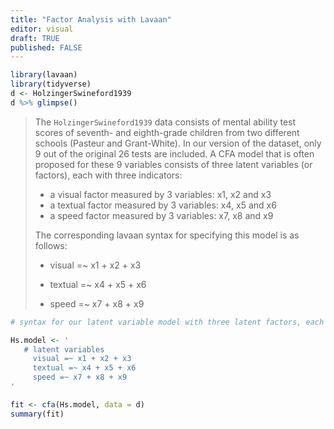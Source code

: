 ```yaml
---
title: "Factor Analysis with Lavaan"
editor: visual
draft: TRUE
published: FALSE
---
```


```r
library(lavaan)
library(tidyverse)
d <- HolzingerSwineford1939
d %>% glimpse()
```

> The `HolzingerSwineford1939` data consists of mental ability test scores of seventh- and eighth-grade children from two different schools (Pasteur and Grant-White). In our version of the dataset, only 9 out of the original 26 tests are included. A CFA model that is often proposed for these 9 variables consists of three latent variables (or factors), each with three indicators:
>
> -   a visual factor measured by 3 variables: x1, x2 and x3
> -   a textual factor measured by 3 variables: x4, x5 and x6
> -   a speed factor measured by 3 variables: x7, x8 and x9
>
> The corresponding lavaan syntax for specifying this model is as follows:
>
> -   visual =\~ x1 + x2 + x3
>
> -   textual =\~ x4 + x5 + x6
>
> -   speed =\~ x7 + x8 + x9

```r
# syntax for our latent variable model with three latent factors, each defined by three indicators

Hs.model <- '
   # latent variables
     visual =~ x1 + x2 + x3
     textual =~ x4 + x5 + x6
     speed =~ x7 + x8 + x9
'

fit <- cfa(Hs.model, data = d)
summary(fit)
```
